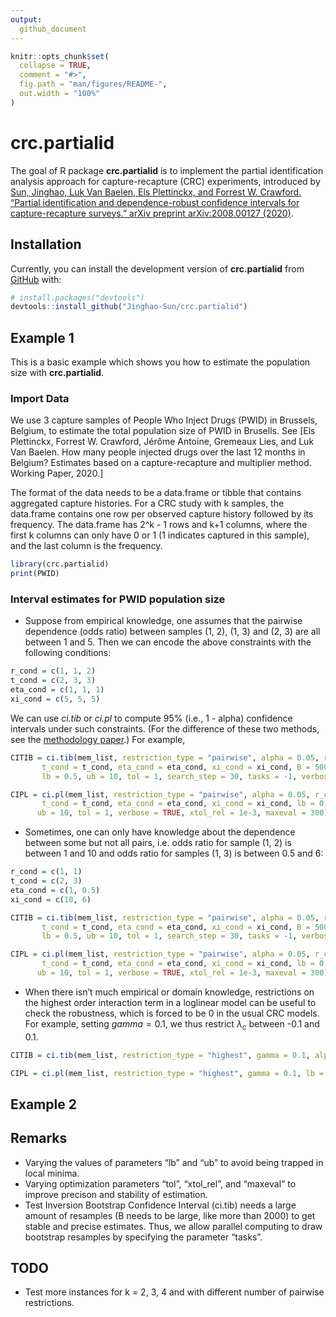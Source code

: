 ```yaml
---
output: 
  github_document
---
```


<!-- README.md is generated from README.Rmd. Please edit that file -->

```r
knitr::opts_chunk$set(
  collapse = TRUE,
  comment = "#>",
  fig.path = "man/figures/README-",
  out.width = "100%"
)
```
# crc.partialid

<!-- badges: start -->
<!-- badges: end -->

The goal of R package **crc.partialid** is to implement the partial identification analysis approach for capture-recapture (CRC) experiments, introduced by [Sun, Jinghao, Luk Van Baelen, Els Plettinckx, and Forrest W. Crawford. "Partial identification and dependence-robust confidence intervals for capture-recapture surveys." arXiv preprint arXiv:2008.00127 (2020)](https://arxiv.org/abs/2008.00127). 

## Installation

Currently, you can install the development version of **crc.partialid** from [GitHub](https://github.com/) with:

``` r
# install.packages("devtools")
devtools::install_github("Jinghao-Sun/crc.partialid")
```
## Example 1

This is a basic example which shows you how to estimate the population size with **crc.partialid**.

### Import Data

We use 3 capture samples of People Who Inject Drugs (PWID) in Brussels, Belgium, to estimate the total population size of PWID in Brusells. See [Els Plettinckx, Forrest W. Crawford, Jérôme Antoine, Gremeaux Lies, and Luk Van Baelen.
How many people injected drugs over the last 12 months in Belgium? Estimates based on a
capture-recapture and multiplier method. Working Paper, 2020.] 

The format of the data needs to be a data.frame or tibble that contains aggregated capture histories. For a
CRC study with k samples, the data.frame contains one row per observed capture history followed by its frequency. 
The data.frame has 2^k - 1 rows and k+1 columns, where the first k columns can only have 0 or 1 (1 indicates 
captured in this sample), and the last column is the frequency.

```r
library(crc.partialid)
print(PWID)
```

### Interval estimates for PWID population size

- Suppose from empirical knowledge, one assumes that the pairwise dependence (odds ratio) between samples (1, 2), (1, 3) and (2, 3) are all between 1 and 5. Then we can encode the above constraints with the following conditions: 
``` r
r_cond = c(1, 1, 2)
t_cond = c(2, 3, 3)
eta_cond = c(1, 1, 1)
xi_cond = c(5, 5, 5)
```

We can use *ci.tib* or *ci.pl* to compute 95% (i.e., 1 - alpha) confidence intervals under such constraints. (For the difference of these two methods, see the [methodology paper](https://arxiv.org/abs/2008.00127).) For example,
``` r
CITIB = ci.tib(mem_list, restriction_type = "pairwise", alpha = 0.05, r_cond = r_cond, 
       t_cond = t_cond, eta_cond = eta_cond, xi_cond = xi_cond, B = 500,
       lb = 0.5, ub = 10, tol = 1, search_step = 30, tasks = -1, verbose = TRUE)

CIPL = ci.pl(mem_list, restriction_type = "pairwise", alpha = 0.05, r_cond = r_cond, 
       t_cond = t_cond, eta_cond = eta_cond, xi_cond = xi_cond, lb = 0.5,
      ub = 10, tol = 1, verbose = TRUE, xtol_rel = 1e-3, maxeval = 300)
```

- Sometimes, one can only have knowledge about the dependence between some but not all pairs, i.e. odds ratio for sample (1, 2) is between 1 and 10 and odds ratio for samples (1, 3) is between 0.5 and 6:
``` r
r_cond = c(1, 1)
t_cond = c(2, 3)
eta_cond = c(1, 0.5)
xi_cond = c(10, 6)

CITIB = ci.tib(mem_list, restriction_type = "pairwise", alpha = 0.05, r_cond = r_cond, 
       t_cond = t_cond, eta_cond = eta_cond, xi_cond = xi_cond, B = 500,
       lb = 0.5, ub = 10, tol = 1, search_step = 30, tasks = -1, verbose = TRUE)

CIPL = ci.pl(mem_list, restriction_type = "pairwise", alpha = 0.05, r_cond = r_cond, 
       t_cond = t_cond, eta_cond = eta_cond, xi_cond = xi_cond, lb = 0.5,
      ub = 10, tol = 1, verbose = TRUE, xtol_rel = 1e-3, maxeval = 300)

```

- When there isn't much empirical or domain knowledge, restrictions on the highest order interaction term in a loglinear model can be useful to check the robustness, which is forced to be 0 in the usual CRC models. For example, setting $gamma = 0.1$, we thus restrict $\lambda_c$ between -0.1 and 0.1. 

``` r
CITIB = ci.tib(mem_list, restriction_type = "highest", gamma = 0.1, alpha = 0.05, B = 500,lb = 0.5, ub = 60, tol = 1e-3, search_step = 30, tasks = 2, verbose = TRUE)

CIPL = ci.pl(mem_list, restriction_type = "highest", gamma = 0.1, lb = 0.05, ub = 60, tol = 1e-3, xtol_rel = 1e-3, maxeval = 300, verbose = TRUE)
```

## Example 2




## Remarks

- Varying the values of parameters "lb" and "ub" to avoid being trapped in local minima.
- Varying optimization parameters "tol", "xtol_rel", and "maxeval" to improve precison and stability of estimation.
- Test Inversion Bootstrap Confidence Interval (ci.tib) needs a large amount of resamples (B needs to be large, like more than 2000) to get stable and precise estimates. Thus, we allow parallel computing to draw bootstrap resamples by specifying the parameter "tasks".

## TODO

- Test more instances for k = 2, 3, 4 and with different number of pairwise restrictions.
